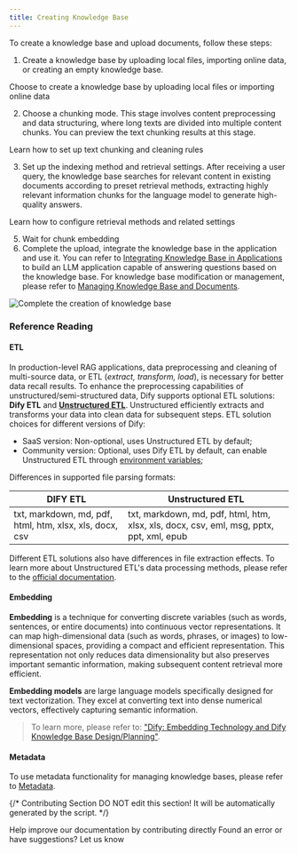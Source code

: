 ```yaml
---
title: Creating Knowledge Base
---
```


To create a knowledge base and upload documents, follow these steps:

1. Create a knowledge base by uploading local files, importing online data, or creating an empty knowledge base.

<Card title="Import Text Data" icon="link" href="/en/guides/knowledge-base/create-knowledge-and-upload-documents/import-content-data">
Choose to create a knowledge base by uploading local files or importing online data
</Card>

2. Choose a chunking mode. This stage involves content preprocessing and data structuring, where long texts are divided into multiple content chunks. You can preview the text chunking results at this stage.

<Card title="Chunking and Cleaning Text" icon="link" href="/en/guides/knowledge-base/create-knowledge-and-upload-documents/chunking-and-cleaning-text">
Learn how to set up text chunking and cleaning rules
</Card>

3. Set up the indexing method and retrieval settings. After receiving a user query, the knowledge base searches for relevant content in existing documents according to preset retrieval methods, extracting highly relevant information chunks for the language model to generate high-quality answers.

<Card title="Setting up Indexing Methods" icon="link" href="/en/guides/knowledge-base/create-knowledge-and-upload-documents/setting-indexing-methods">
Learn how to configure retrieval methods and related settings
</Card>

5. Wait for chunk embedding
6. Complete the upload, integrate the knowledge base in the application and use it. You can refer to [Integrating Knowledge Base in Applications](/en/guides/knowledge-base/integrate-knowledge-within-application) to build an LLM application capable of answering questions based on the knowledge base. For knowledge base modification or management, please refer to [Managing Knowledge Base and Documents](/en/guides/knowledge-base/knowledge-and-documents-maintenance).

![Complete the creation of knowledge base](https://assets-docs.dify.ai/2024/12/a3362a1cd384cb2b539c9858de555518.png)

### Reference Reading

#### ETL

In production-level RAG applications, data preprocessing and cleaning of multi-source data, or ETL (_extract, transform, load_), is necessary for better data recall results. To enhance the preprocessing capabilities of unstructured/semi-structured data, Dify supports optional ETL solutions: **Dify ETL** and [**Unstructured ETL**](https://unstructured.io/). Unstructured efficiently extracts and transforms your data into clean data for subsequent steps. ETL solution choices for different versions of Dify:

* SaaS version: Non-optional, uses Unstructured ETL by default;
* Community version: Optional, uses Dify ETL by default, can enable Unstructured ETL through [environment variables](/en/getting-started/install-self-hosted/environments#knowledge-base-configuration);

Differences in supported file parsing formats:

| DIFY ETL | Unstructured ETL |
| --- | --- |
| txt, markdown, md, pdf, html, htm, xlsx, xls, docx, csv | txt, markdown, md, pdf, html, htm, xlsx, xls, docx, csv, eml, msg, pptx, ppt, xml, epub |

Different ETL solutions also have differences in file extraction effects. To learn more about Unstructured ETL's data processing methods, please refer to the [official documentation](https://docs.unstructured.io/open-source/core-functionality/partitioning).

#### **Embedding**

**Embedding** is a technique for converting discrete variables (such as words, sentences, or entire documents) into continuous vector representations. It can map high-dimensional data (such as words, phrases, or images) to low-dimensional spaces, providing a compact and efficient representation. This representation not only reduces data dimensionality but also preserves important semantic information, making subsequent content retrieval more efficient.

**Embedding models** are large language models specifically designed for text vectorization. They excel at converting text into dense numerical vectors, effectively capturing semantic information.

> To learn more, please refer to: ["Dify: Embedding Technology and Dify Knowledge Base Design/Planning"](https://mp.weixin.qq.com/s/vmY_CUmETo2IpEBf1nEGLQ).

#### **Metadata**

To use metadata functionality for managing knowledge bases, please refer to [Metadata](/en/guides/knowledge-base/metadata).

{/*
Contributing Section
DO NOT edit this section!
It will be automatically generated by the script.
*/}

<CardGroup cols="2">
    <Card
        title="Edit this page"
        icon="pen-to-square"
        href="https://github.com/langgenius/dify-docs-mintlify/edit/main/en/guides/knowledge-base/create-knowledge-and-upload-documents/readme.mdx"
    >
        Help improve our documentation by contributing directly
    </Card>
    <Card
        title="Report an issue"
        icon="github"
        href="https://github.com/langgenius/dify-docs-mintlify/issues/new?title=Documentation%20Issue%3A%20&body=%23%23%20Issue%20Description%0A%3C%21--%20Please%20briefly%20describe%20the%20issue%20you%20found%20--%3E%0A%0A%23%23%20Page%20Link%0Ahttps%3A%2F%2Fgithub.com%2Flanggenius%2Fdify-docs-mintlify%2Fblob%2Fmain%2Fen/guides/knowledge-base/create-knowledge-and-upload-documents%2Freadme.mdx%0A%0A%23%23%20Suggested%20Changes%0A%3C%21--%20If%20you%20have%20specific%20suggestions%20for%20changes%2C%20please%20describe%20them%20here%20--%3E%0A%0A%3C%21--%20Thank%20you%20for%20helping%20improve%20our%20documentation%21%20--%3E"
    >
        Found an error or have suggestions? Let us know
    </Card>
</CardGroup>
